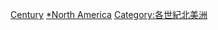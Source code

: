 {{Portal|人物}}
{{container category}}
[[Category:北美洲人|Century]]
[[Category:各世紀人物|*North America]]
[[Category:各世紀北美洲|Category:各世紀北美洲]]